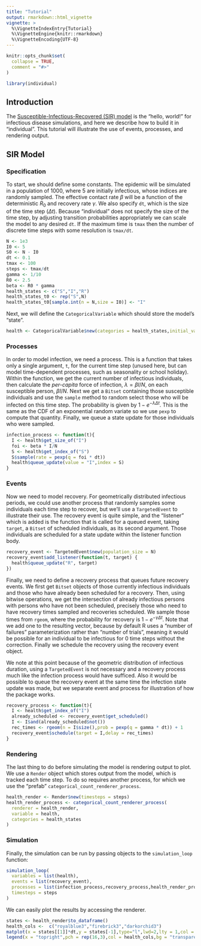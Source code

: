 ```yaml
---
title: "Tutorial"
output: rmarkdown::html_vignette
vignette: >
  %\VignetteIndexEntry{Tutorial}
  %\VignetteEngine{knitr::rmarkdown}
  %\VignetteEncoding{UTF-8}
---
```


```r
knitr::opts_chunk$set(
  collapse = TRUE,
  comment = "#>"
)
```

```r
library(individual)
```

## Introduction

The [Susceptible-Infectious-Recovered (SIR) model](https://en.wikipedia.org/wiki/Compartmental_models_in_epidemiology#The_SIR_model) is the "hello, world!" for infectious disease simulations, and here we describe how to build it in "individual". This tutorial will illustrate the use of events, processes, and rendering output.

## SIR Model

### Specification

To start, we should define some constants. The epidemic will be simulated in a population of 1000, where 5 are initially infectious, whose indices are randomly sampled. The effective contact rate $\beta$ will be a function of the deterministic $R_{0}$ and recovery rate $\gamma$. We also specify `dt`, which is the size of the time step $(\Delta t)$. Because "individual" does not specify the size of the time step, by adjusting transition probabilities appropriately we can scale the model to any desired `dt`. If the maximum time is `tmax` then the number of discrete time steps with some resolution is `tmax/dt`.

```r
N <- 1e3
I0 <- 5
S0 <- N - I0
dt <- 0.1
tmax <- 100
steps <- tmax/dt
gamma <- 1/10
R0 <- 2.5
beta <- R0 * gamma
health_states <- c("S","I","R")
health_states_t0 <- rep("S",N)
health_states_t0[sample.int(n = N,size = I0)] <- "I"
```

Next, we will define the `CategoricalVariable` which should store the model's "state".

```r
health <- CategoricalVariable$new(categories = health_states,initial_values = health_states_t0)
```

### Processes

In order to model infection, we need a process. This is a function that takes only a single argument, `t`, for the current time step (unused here, but can model time-dependent processes, such as seasonality or school holiday). Within the function, we get the current number of infectious individuals, then calculate the *per-capita* force of infection, $\lambda = \beta I/N$, on each susceptible person, $\beta I/N$. Next we get a `Bitset` containing those susceptible individuals and use the `sample` method to random select those who will be infected on this time step. The probability is given by $1 - e^{-\lambda\Delta t}$. This is the same as the CDF of an exponential random variate so we use `pexp` to compute that quantity. Finally, we queue a state update for those individuals who were sampled.

```r
infection_process <- function(t){
  I <- health$get_size_of("I")
  foi <- beta * I/N
  S <- health$get_index_of("S")
  S$sample(rate = pexp(q = foi * dt))
  health$queue_update(value = "I",index = S)
}
```

### Events

Now we need to model recovery. For geometrically distributed infectious periods, we could use another process that randomly samples some individuals each time step to recover, but we'll use a `TargetedEvent` to illustrate their use. The recovery event is quite simple, and the "listener" which is added is the function that is called for a queued event, taking `target`, a `Bitset` of scheduled individuals, as its second argument. Those individuals are scheduled for a state update within the listener function body. 

```r
recovery_event <- TargetedEvent$new(population_size = N)
recovery_event$add_listener(function(t, target) {
  health$queue_update("R", target)
})
```

Finally, we need to define a recovery process that queues future recovery events. We first get `Bitset` objects of those currently infectious individuals and those who have already been scheduled for a recovery. Then, using bitwise operations, we get the intersection of already infectious persons with persons who have not been scheduled, precisely those who need to have recovery times sampled and recoveries scheduled. We sample those times from `rgeom`, where the probability for recovery is $1-e^{-\gamma \Delta t}$. Note that we add one to the resulting vector, because by default R uses a "number of failures" parameterization rather than "number of trials", meaning it would be possible for an individual to be infectious for 0 time steps without the correction. Finally we schedule the recovery using the recovery event object.

We note at this point because of the geometric distribution of infectious duration, using a `TargetedEvent` is not necessary and a recovery process much like the infection process would have sufficed. Also it would be possible to queue the recovery event at the same time the infection state update was made, but we separate event and process for illustration of how the package works.

```r
recovery_process <- function(t){
  I <- health$get_index_of("I")
  already_scheduled <- recovery_event$get_scheduled()
  I <- I$and(already_scheduled$not())
  rec_times <- rgeom(n = I$size(),prob = pexp(q = gamma * dt)) + 1
  recovery_event$schedule(target = I,delay = rec_times)
}
```

### Rendering

The last thing to do before simulating the model is rendering output to plot. We use a `Render` object which stores output from the model, which is tracked each time step. To do so requires another process, for which we use the "prefab" `categorical_count_renderer_process`.

```r
health_render <- Render$new(timesteps = steps)
health_render_process <- categorical_count_renderer_process(
  renderer = health_render,
  variable = health,
  categories = health_states
)
```

### Simulation

Finally, the simulation can be run by passing objects to the `simulation_loop` function:

```r
simulation_loop(
  variables = list(health),
  events = list(recovery_event),
  processes = list(infection_process,recovery_process,health_render_process),
  timesteps = steps
)
```

We can easily plot the results by accessing the renderer.

```r
states <- health_render$to_dataframe()
health_cols <-  c("royalblue3","firebrick3","darkorchid3")
matplot(x = states[[1]]*dt,y = states[-1],type="l",lwd=2,lty = 1,col = adjustcolor(col = health_cols, alpha.f = 0.85),xlab = "Time",ylab = "Count")
legend(x = "topright",pch = rep(16,3),col = health_cols,bg = "transparent",legend = health_states, cex = 1.5)
```